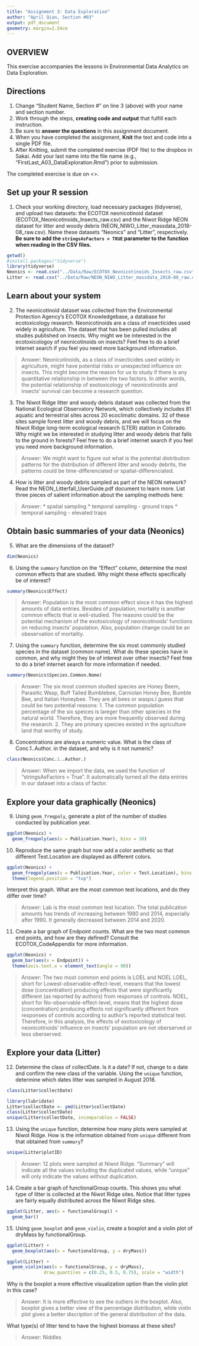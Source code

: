 ```yaml
---
title: "Assignment 3: Data Exploration"
author: "April Qian, Section #03"
output: pdf_document
geometry: margin=2.54cm
---
```


## OVERVIEW

This exercise accompanies the lessons in Environmental Data Analytics on Data Exploration. 

## Directions
1. Change "Student Name, Section #" on line 3 (above) with your name and section number.
2. Work through the steps, **creating code and output** that fulfill each instruction.
3. Be sure to **answer the questions** in this assignment document.
4. When you have completed the assignment, **Knit** the text and code into a single PDF file.
5. After Knitting, submit the completed exercise (PDF file) to the dropbox in Sakai. Add your last name into the file name (e.g., "FirstLast_A03_DataExploration.Rmd") prior to submission.
 
The completed exercise is due on <>.


## Set up your R session

1. Check your working directory, load necessary packages (tidyverse), and upload two datasets: the ECOTOX neonicotinoid dataset (ECOTOX_Neonicotinoids_Insects_raw.csv) and the Niwot Ridge NEON dataset for litter and woody debris (NEON_NIWO_Litter_massdata_2018-08_raw.csv). Name these datasets "Neonics" and "Litter", respectively. **Be sure to add the `stringsAsFactors = TRUE` parameter to the function when reading in the CSV files.**
```r
getwd()
#install.packages("tidyverse")
library(tidyverse)
Neonics <- read.csv("../Data/Raw/ECOTOX_Neonicotinoids_Insects_raw.csv", stringsAsFactors = TRUE)
Litter <- read.csv("../Data/Raw/NEON_NIWO_Litter_massdata_2018-08_raw.csv", stringsAsFactors = TRUE) 
```

## Learn about your system

2. The neonicotinoid dataset was collected from the Environmental Protection Agency's ECOTOX Knowledgebase, a database for ecotoxicology research. Neonicotinoids are a class of insecticides used widely in agriculture. The dataset that has been pulled includes all studies published on insects. Why might we be interested in the ecotoxicologoy of neonicotinoids on insects? Feel free to do a brief internet search if you feel you need more background information. 

> Answer: Neonicotinoids, as a class of insecticides used widely in agriculture, might have potential risks or unexpected influence on insects. This might become the reason for us to study if there is any quantitative relationship in between the two factors. In other words, the potential relationship of exotoxicology of neonicotinoids and insects' survival can become a research question.

3. The Niwot Ridge litter and woody debris dataset was collected from the National Ecological Observatory Network, which collectively includes 81 aquatic and terrestrial sites across 20 ecoclimatic domains. 32 of these sites sample forest litter and woody debris, and we will focus on the Niwot Ridge long-term ecological research (LTER) station in Colorado. Why might we be interested in studying litter and woody debris that falls to the ground in forests? Feel free to do a brief internet search if you feel you need more background information. 

> Answer: We might want to figure out what is the potential distribution patterns for the distribution of different litter and woody debrits, the patterns could be time-differenciated or spatial-differenciated.

4. How is litter and woody debris sampled as part of the NEON network? Read the NEON_Litterfall_UserGuide.pdf document to learn more. List three pieces of salient information about the sampling methods here: 

> Answer: 
* spatial sampling
* temporal sampling - ground traps
* temporal sampling - elevated traps



## Obtain basic summaries of your data (Neonics)

5. What are the dimensions of the dataset?

```r
dim(Neonics)
```

6. Using the `summary` function on the "Effect" column, determine the most common effects that are studied. Why might these effects specifically be of interest?
```r
summary(Neonics$Effect)
```

> Answer: Population is the most common effect since it has the highest amounts of data entries. Besides of population, mortality is another common effects that is well-studied. The reasons could be the potential mechanism of the exotoxicology of neonicotinoids' functions on reducing insects' population. Also, population change could be an obeservation of mortality.

7. Using the `summary` function, determine the six most commonly studied species in the dataset (common name). What do these species have in common, and why might they be of interest over other insects? Feel free to do a brief internet search for more information if needed.

```r
summary(Neonics$Species.Common.Name)
```

> Answer: The six most common studied species are Honey Beem, Parasitic Wasp, Buff Tailed Bumblebee, Carniolan Honey Bee, Bumble Bee, and Italian Honeybee. They are all bees or wasps.I guess that could be two potential reasons:
  1. The common population percentage of the six speices is lareger than other spiecies in the natural world. Therefore, they are more frequently observed during the research.
  2. They are primary speicies existed in the agriculture land that worthy of study.

8. Concentrations are always a numeric value. What is the class of Conc.1..Author. in the dataset, and why is it not numeric?

```r
class(Neonics$Conc.1..Author.)
```

> Answer: When we import the data, we used the function of "stringsAsFactors = True". It automatically turned all the data entries in our dataset into a class of factor.



## Explore your data graphically (Neonics)

9. Using `geom_freqpoly`, generate a plot of the number of studies conducted by publication year. 
```r
ggplot(Neonics) +
  geom_freqpoly(aes(x = Publication.Year), bins = 30)
```

10. Reproduce the same graph but now add a color aesthetic so that different Test.Location are displayed as different colors.
```r
ggplot(Neonics) +
  geom_freqpoly(aes(x = Publication.Year, color = Test.Location), bins = 30 ) +
  theme(legend.position = "top")
```

Interpret this graph. What are the most common test locations, and do they differ over time?

> Answer: Lab is the most common test location. The total publication amounts has trends of increasing between 1980 and 2014, especially after 1990. It generally decreased between 2014 and 2020.

11. Create a bar graph of Endpoint counts. What are the two most common end points, and how are they defined? Consult the ECOTOX_CodeAppendix for more information. 

```r
ggplot(Neonics) +
  geom_bar(aes(x = Endpoint)) +
  theme(axis.text.x = element_text(angle = 90))
```

> Answer: The two most common end points is LOEL and NOEL
> LOEL, short for Lowest-observable-effect-level, meeans that the lowest dose (concentration) producing effects that were significantly different (as reported by authors) from responses of controls. NOEL, short for No-observable-effect-level, means that the highest dose (concentration) producing effects not significantly different from responses of controls according to author's reported statistical test. Therefore, in this analysis, the effects of exotoxicology of neonicotinoids' influence on insects' population are not oberserved or less oberserved.

## Explore your data (Litter)

12. Determine the class of collectDate. Is it a date? If not, change to a date and confirm the new class of the variable. Using the `unique` function, determine which dates litter was sampled in August 2018. 
```r
class(Litter$collectDate)
```

```r
library(lubridate)
Litter$collectDate <- ymd(Litter$collectDate) 
class(Litter$collectDate)
unique(Litter$collectDate, incomparables = FALSE)
```
13. Using the `unique` function, determine how many plots were sampled at Niwot Ridge. How is the information obtained from `unique` different from that obtained from `summary`?

```r
unique(Litter$plotID)
```

> Answer: 12 plots were sampled at Niwot Ridge. "Summary" will indicate all the values including the duplicated values, while "unique" will only indicate the values without duplication.

14. Create a bar graph of functionalGroup counts. This shows you what type of litter is collected at the Niwot Ridge sites. Notice that litter types are fairly equally distributed across the Niwot Ridge sites.
```r
ggplot(Litter, aes(x = functionalGroup)) +
  geom_bar()
```

15. Using `geom_boxplot` and `geom_violin`, create a boxplot and a violin plot of dryMass by functionalGroup. 
```r
ggplot(Litter) +
  geom_boxplot(aes(x = functionalGroup, y = dryMass))
```

```r
ggplot(Litter) +
  geom_violin(aes(x = functionalGroup, y = dryMass),
              draw_quantiles = c(0.25, 0.5, 0.75), scale = "width")
```

Why is the boxplot a more effective visualization option than the violin plot in this case?

> Answer: It is more effective to see the outliers in the boxplot. Also, boxplot gives a better view of the percentage distribution, while violin plot gives a better discription of the general distribution of the data.

What type(s) of litter tend to have the highest biomass at these sites? 

> Answer: Niddles